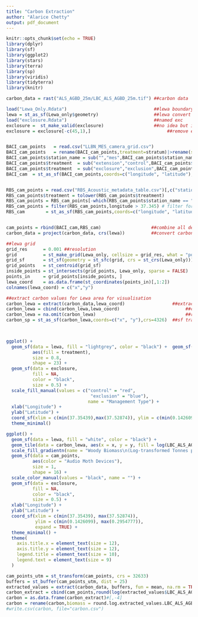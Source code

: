 ---
title: "Carbon Extraction"
author: "Alarice Chetty"
output: pdf_document
---

```{r setup, include=FALSE,echo=FALSE}
knitr::opts_chunk$set(echo = TRUE)
library(dplyr)
library(sf)
library(ggplot2)
library(stars)
library(terra)
library(sp)
library(viridis)
library(tidyterra)
library(knitr)
```

```{r admin, echo=FALSE,include=FALSE}

carbon_data = rast("ALS_AGBD_25m/LBC_ALS_AGBD_25m.tif") ##carbon data

load("Lewa_Only.Rdata")                                 ##lewa boundary points
lewa = st_as_sf(Lewa_only$geometry)                     ##lewa convert sf
load("exclosure.Rdata")                                 ##named exc
exclosure =  st_make_valid(exclosure)                   ##no idea but it works
exclosure = exclosure[-c(45,1),]                             ##remove extension exclosure


BACI_cam_points   = read.csv("LLBN_MES_camera_grid.csv")                      ##site MES data
BACI_cam_points   = rename(BACI_cam_points,treatment=stratum)|>rename(station_name=seq_id)|>select(station_name,treatment,longitude,latitude) ##retrieving treatment
BACI_cam_points$station_name = sub("","mes",BACI_cam_points$station_name)           ##format
BACI_cam_points$treatment  = sub("extension","control",BACI_cam_points$treatment)   ##format
BACI_cam_points$treatment  = sub("exclosure","exclusion",BACI_cam_points$treatment) ##format
BACI_cam  = st_as_sf(BACI_cam_points,coords=c("longitude", "latitude"),crs=4326) 


RBS_cam_points = read.csv("RBS_Acoustic_metadata_table.csv")[,c("station_name","treatment","longitude","latitude")] ##load RBS points
RBS_cam_points$treatment = tolower(RBS_cam_points$treatment)    
RBS_cam_points = RBS_cam_points[-which(RBS_cam_points$station_name == "RBS 30"),]  ##Remove "RBS 30"
RBS_cam_points = filter(RBS_cam_points,longitude > 37.345) # filter for Lol - RBS data
RBS_cam        = st_as_sf(RBS_cam_points,coords=c("longitude", "latitude"),crs=4326) 


cam_points = rbind(BACI_cam,RBS_cam)                   ##combine all devices
carbon_data = project(carbon_data, crs(lewa))          ##convert carbon crs

```

```{r lewa points,echo=FALSE,include=FALSE}
##lewa grid
grid_res      = 0.001 ##resolution
grid          = st_make_grid(Lewa_only, cellsize = grid_res, what = "polygons") ##bounding box
grid_sf       = st_sf(geometry = st_sfc(grid, crs = st_crs(Lewa_only))) ##crs
grid_points   = st_centroid(grid_sf)                                    ##cell to points
inside_points = st_intersects(grid_points, Lewa_only, sparse = FALSE)   ##Lewa points only
points_in     = grid_points[inside_points, ]
lewa_coord    = as.data.frame(st_coordinates(points_in)[,1:2])
colnames(lewa_coord) = c("x","y")
```

```{r carbon extract Lewa,echo=FALSE,include=FALSE}
##extract carbon values for Lewa area for visualisation
carbon_lewa = extract(carbon_data,lewa_coord)                  ##extract carbon values
carbon_lewa = cbind(carbon_lewa,lewa_coord)                         ##carbon values with coordinates
carbon_lewa = na.omit(carbon_lewa)                                  ##remove nas 
carbon_sp = st_as_sf(carbon_lewa,coords=c("x", "y"),crs=4326)  ##sf transfom 

  
```

```{r exclosure site plot,echo=FALSE,include=TRUE,fig.cap="Lewa Map with exclosures and Audio sites",fig.align='center'}
ggplot() +
  geom_sf(data = lewa, fill = "lightgrey", color = "black") +  geom_sf(data = cam_points,
          aes(fill = treatment),  
          size = 0.8, 
          shape = 23) +  
  geom_sf(data = exclosure, 
          fill = NA, 
          color = "black",  
          size = 0.5) + 
  scale_fill_manual(values = c("control" = "red", 
                                "exclusion" = "blue"),
                               name = "Management Type") +  
  xlab("Longitude") +
  ylab("Latitude") +
  coord_sf(xlim = c(min(37.35439),max(37.52874)), ylim = c(min(0.1426099),max(0.2954777)), expand = TRUE) +
  theme_minimal()                      
```

```{r log carbon+1 plot,echo=FALSE,include=TRUE,fig.cap="Log(Carbon)+1 Values over Lewa with Audio sites",fig.align='center'}
ggplot() +
  geom_sf(data = lewa, fill = "white", color = "black") + 
  geom_tile(data = carbon_lewa, aes(x = x, y = y, fill = log(LBC_ALS_AGBD_25m + 1))) +
  scale_fill_gradientn(name = "Woody Biomass\n(Log-transformed Tonnes per ha)", colors = terrain.colors(10)) +
  geom_sf(data = cam_points, 
          aes(color = "Audio Moth Devices"), 
          size = 1, 
          shape = 16) + 
  scale_color_manual(values = "black", name = "") + 
  geom_sf(data = exclosure, 
          fill = NA,  
          color = "black", 
          size = 0.5) +  
  xlab("Longitude") +
  ylab("Latitude") +
  coord_sf(xlim = c(min(37.35439), max(37.52874)), 
           ylim = c(min(0.1426099), max(0.2954777)), 
           expand = TRUE) +
  theme_minimal() +
  theme(
    axis.title.x = element_text(size = 12),
    axis.title.y = element_text(size = 12),
    legend.title = element_text(size = 10),
    legend.text = element_text(size = 9)
  )

```

```{r carbon extract site ,echo=TRUE,include=TRUE}

cam_points_utm = st_transform(cam_points, crs = 32633)                         ##cam points to crs of buffer
buffers = st_buffer(cam_points_utm, dist = 25)                                 ##buffered coordinates 
extracted_values = extract(carbon_data, buffers, fun = mean, na.rm = TRUE)     ##extract carbon 
carbon_extract = cbind(cam_points,round(log(extracted_values$LBC_ALS_AGBD_25m+1),4))
carbon = as.data.frame(carbon_extract)#[,-4]
carbon = rename(carbon,biomass = round.log.extracted_values.LBC_ALS_AGBD_25m...1...4. )
#write.csv(carbon, file="carbon.csv")
```


